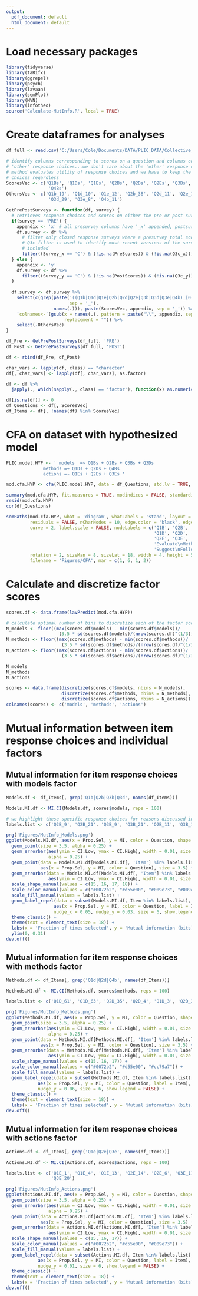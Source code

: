```yaml
---
output:
  pdf_document: default
  html_document: default
---
```

# Load necessary packages
```r
library(tidyverse)
library(taRifx)
library(ggrepel)
library(psych)
library(lavaan)
library(semPlot)
library(MVN)
library(infotheo)
source('Calculate-MutInfo.R', local = TRUE)
```

# Create dataframes for analyses
```r
df_full <- read.csv('C:/Users/Cole/Documents/DATA/PLIC_DATA/Collective_Surveys/Complete/Complete_Concat_CourseInfo.csv')

# identify columns corresponding to scores on a question and columns corresponding to 
# 'other' response choices...we don't care about the 'other' response choices since this 
# method evaluates utility of response choices and we have to keep the 'other' response 
# choices regardless
ScoresVec <- c('Q1Bs', 'Q1Ds', 'Q1Es', 'Q2Bs', 'Q2Ds', 'Q2Es', 'Q3Bs', 'Q3Ds', 'Q3Es', 
                'Q4Bs')
OthersVec <- c('Q1b_19', 'Q1d_10', 'Q1e_12', 'Q2b_38', 'Q2d_11', 'Q2e_11', 'Q3b_10', 
                'Q3d_29', 'Q3e_8', 'Q4b_11')

GetPrePostSurveys <- function(df, survey) {
  # retrieves response choices and scores on either the pre or post survey only
  if(survey == 'PRE') {
    appendix <- 'x' # all presurvey columns have '_x' appended, postsurveys have '_y'
    df.survey <- df %>%
      # filter only closed response surveys where a presurvey total score exists...the
      # Q3c filter is used to identify most recent versions of the survey where Q3c was 
      # included
      filter((Survey_x == 'C') & (!is.na(PreScores)) & (!is.na(Q3c_x))) 
  } else {
    appendix <- 'y'
    df.survey <- df %>%
      filter((Survey_y == 'C') & (!is.na(PostScores)) & (!is.na(Q3c_y)))
  }
  
  df.survey <- df.survey %>%
    select(c(grep(paste('((Q1b|Q1d|Q1e|Q2b|Q2d|Q2e|Q3b|Q3d|Q3e|Q4b)_[0-9]*)', appendix, 
                        sep = '_'),
                  names(.))), paste(ScoresVec, appendix, sep = '_')) %>%
    `colnames<-`(gsub(x = names(.), pattern = paste("\\", appendix, sep = '_'), 
                      replacement = "")) %>%
    select(-OthersVec)
}

df_Pre <- GetPrePostSurveys(df_full, 'PRE')
df_Post <- GetPrePostSurveys(df_full, 'POST')

df <- rbind(df_Pre, df_Post)

char_vars <- lapply(df, class) == "character"
df[, char_vars] <- lapply(df[, char_vars], as.factor)

df <- df %>%
  japply(., which(sapply(., class) == 'factor'), function(x) as.numeric(levels(x))[x])

df[is.na(df)] <- 0
df_Questions <- df[, ScoresVec]
df_Items <- df[, !names(df) %in% ScoresVec]
```

# CFA on dataset with hypothesized model
```r
PLIC.model.HYP <- ' models  =~ Q1Bs + Q2Bs + Q3Bs + Q3Ds
              methods =~ Q1Ds + Q2Ds + Q4Bs
              actions =~ Q1Es + Q2Es + Q3Es '

mod.cfa.HYP <- cfa(PLIC.model.HYP, data = df_Questions, std.lv = TRUE, estimator = 'ML')

summary(mod.cfa.HYP, fit.measures = TRUE, modindices = FALSE, standardized = TRUE)
resid(mod.cfa.HYP)
cor(df_Questions)

semPaths(mod.cfa.HYP, what = 'diagram', whatLabels = 'stand', layout = 'tree2', 
         residuals = FALSE, nCharNodes = 10, edge.color = 'black', edge.label.cex = 2, 
         curve = 2, label.scale = FALSE, nodeLabels = c('Q1B', 'Q2B', 'Q3B', 'Q3D', 
                                                        'Q1D', 'Q2D', 'Q4B', 'Q1E', 
                                                        'Q2E', 'Q3E', 'Evaluate\nModels', 
                                                        'Evaluate\nMethods', 
                                                        'Suggest\nFollow-ups'), 
         rotation = 2, sizeMan = 8, sizeLat = 18, width = 4, height = 5, filetype = 'png',
         filename = 'Figures/CFA', mar = c(1, 6, 1, 2))
```

# Calculate and discretize factor scores
```r
scores.df <- data.frame(lavPredict(mod.cfa.HYP))

# calculate optimal number of bins to discretize each of the factor scores
N_models <- floor((max(scores.df$models) - min(scores.df$models))/
                    (3.5 * sd(scores.df$models)/(nrow(scores.df)^(1/3))))
N_methods <- floor((max(scores.df$methods) - min(scores.df$methods))/
                     (3.5 * sd(scores.df$methods)/(nrow(scores.df)^(1/3))))
N_actions <- floor((max(scores.df$actions) - min(scores.df$actions))/
                     (3.5 * sd(scores.df$actions)/(nrow(scores.df)^(1/3))))

N_models
N_methods
N_actions

scores <- data.frame(discretize(scores.df$models, nbins = N_models),
                     discretize(scores.df$methods, nbins = N_methods), 
                     discretize(scores.df$actions, nbins = N_actions))
colnames(scores) <- c('models', 'methods', 'actions')
```

# Mutual information between item response choices and individual factors

## Mutual information for item response choices with models factor
```r
Models.df <- df_Items[, grep('Q1b|Q2b|Q3b|Q3d', names(df_Items))]

Models.MI.df <- MI.CI(Models.df, scores$models, reps = 100)

# we highlight these specific response choices for reasons discussed in text
labels.list <- c('Q2B_9', 'Q2B_21', 'Q3B_9', 'Q3B_21', 'Q2B_11', 'Q3B_11', 'Q2B_8', 'Q3B_23')

png('Figures/MutInfo_Models.png')
ggplot(Models.MI.df, aes(x = Prop.Sel, y = MI, color = Question, shape = Question)) +
  geom_point(size = 3.5, alpha = 0.25) +
  geom_errorbar(aes(ymin = CI.Low, ymax = CI.High), width = 0.01, size = 1, 
                alpha = 0.25) +
  geom_point(data = Models.MI.df[Models.MI.df[, 'Item'] %in% labels.list,], 
             aes(x = Prop.Sel, y = MI, color = Question), size = 3.5) +
  geom_errorbar(data = Models.MI.df[Models.MI.df[, 'Item'] %in% labels.list,], 
                aes(ymin = CI.Low, ymax = CI.High), width = 0.01, size = 0.8, alpha = 1) +
  scale_shape_manual(values = c(15, 16, 17, 18)) +
  scale_color_manual(values = c("#0072b2", "#d55e00", "#009e73", "#009e73")) +
  scale_fill_manual(values = labels.list) +
  geom_label_repel(data = subset(Models.MI.df, Item %in% labels.list),
                  aes(x = Prop.Sel, y = MI, color = Question, label = Item), 
                  nudge_x = 0.05, nudge_y = 0.03, size = 6, show.legend = FALSE) +
  theme_classic() +
  theme(text = element_text(size = 18)) +
  labs(x = 'Fraction of times selected', y = 'Mutual information (bits)') +
  ylim(0, 0.31)
dev.off()
```

## Mutual information for item response choices with methods factor
```r
Methods.df <- df_Items[, grep('Q1d|Q2d|Q4b', names(df_Items))]

Methods.MI.df <- MI.CI(Methods.df, scores$methods, reps = 100)

labels.list <- c('Q1D_61', 'Q1D_63', 'Q2D_35', 'Q2D_4', 'Q1D_3', 'Q2D_33', 'Q4B_4')

png('Figures/MutInfo_Methods.png')
ggplot(Methods.MI.df, aes(x = Prop.Sel, y = MI, color = Question, shape = Question)) +
  geom_point(size = 3.5, alpha = 0.25) +
  geom_errorbar(aes(ymin = CI.Low, ymax = CI.High), width = 0.01, size = 1, 
                alpha = 0.25) +
  geom_point(data = Methods.MI.df[Methods.MI.df[, 'Item'] %in% labels.list,], 
             aes(x = Prop.Sel, y = MI, color = Question), size = 3.5) +
  geom_errorbar(data = Methods.MI.df[Methods.MI.df[, 'Item'] %in% labels.list,], 
                aes(ymin = CI.Low, ymax = CI.High), width = 0.01, size = 0.8, alpha = 1) +
  scale_shape_manual(values = c(15, 16, 17)) +
  scale_color_manual(values = c("#0072b2", "#d55e00", "#cc79a7")) +
  scale_fill_manual(values = labels.list) +
  geom_label_repel(data = subset(Methods.MI.df, Item %in% labels.list),
            aes(x = Prop.Sel, y = MI, color = Question, label = Item), nudge_x = 0.02, 
            nudge_y = 0.06, size = 6, show.legend = FALSE) +
  theme_classic() +
  theme(text = element_text(size = 18)) +
  labs(x = 'Fraction of times selected', y = 'Mutual information (bits)')
dev.off()
```

## Mutual information for item response choices with actions factor
```r
Actions.df <- df_Items[, grep('Q1e|Q2e|Q3e', names(df_Items))]

Actions.MI.df <- MI.CI(Actions.df, scores$actions, reps = 100)

labels.list <- c('Q1E_1', 'Q1E_4', 'Q1E_13', 'Q2E_14', 'Q2E_6', 'Q3E_11', 'Q3E_13', 
                 'Q3E_20')

png('Figures/MutInfo_Actions.png')
ggplot(Actions.MI.df, aes(x = Prop.Sel, y = MI, color = Question, shape = Question)) +
  geom_point(size = 3.5, alpha = 0.25) +
  geom_errorbar(aes(ymin = CI.Low, ymax = CI.High), width = 0.01, size = 1, 
                alpha = 0.25) +
  geom_point(data = Actions.MI.df[Actions.MI.df[, 'Item'] %in% labels.list,], 
             aes(x = Prop.Sel, y = MI, color = Question), size = 3.5) +
  geom_errorbar(data = Actions.MI.df[Actions.MI.df[, 'Item'] %in% labels.list,], 
                aes(ymin = CI.Low, ymax = CI.High), width = 0.01, size = 0.8, alpha = 1) +
  scale_shape_manual(values = c(15, 16, 17)) +
  scale_color_manual(values = c("#0072b2", "#d55e00", "#009e73")) +
  scale_fill_manual(values = labels.list) +
  geom_label_repel(data = subset(Actions.MI.df, Item %in% labels.list),
            aes(x = Prop.Sel, y = MI, color = Question, label = Item), nudge_x = 0.04, 
            nudge_y = 0.01, size = 6, show.legend = FALSE) +
  theme_classic() +
  theme(text = element_text(size = 18)) +
  labs(x = 'Fraction of times selected', y = 'Mutual information (bits)')
dev.off()
```